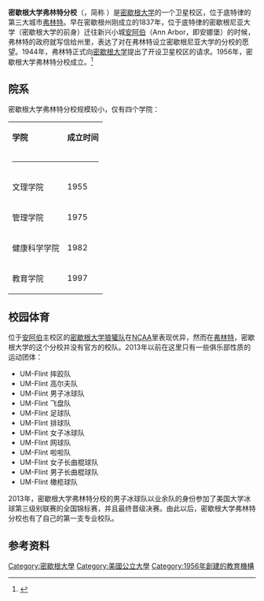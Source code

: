 {{Infobox university
| name           = 密歇根大学弗林特分校<br />University of Michigan–Flint
| image_name     = University of Michigan–Flint July 2018 7 (University Pavilion).jpg
| image_size     = 
| caption        = 
|motto= ''Artes, Scientia, Veritas''
|mottoeng= 艺术，知识，真理
|endowment= 6335万美元<ref>{{cite web | url=http://colleges.usnews.rankingsandreviews.com/best-colleges/flint-mi/michigan-flint-2327 | title=University of Michigan—Flint – Best College – Education – US News | year=2010 | accessdate=September 9, 2010 | archive-date=2009-11-05 | archive-url=https://web.archive.org/web/20091105005627/http://colleges.usnews.rankingsandreviews.com/best-colleges/flint-mi/michigan-flint-2327 | dead-url=no }}</ref> 
| type           = [[公立大学|公立大学]]
| calendar       = Semester
| president      = 马克·施莱赛尔 
| chancellor     = 鲁特·皮尔森
| established    = 1956
| city           = [[弗林特|弗林特]]
| state          = [[密歇根州|密歇根州]]
| country        = 美国
|coor = {{coord|43.0184961|-83.6886902|region:US-MI_type:edu|display=inline,title}}
| campus         = 城市
|students = 6,418<ref name="umichf1">{{cite web |url=https://www.umflint.edu/ia/campus-statistics/general-student-body/ |title=General Student Body |access-date=October 9, 2021 |archive-date=2022-03-01 |archive-url=https://web.archive.org/web/20220301215416/https://www.umflint.edu/ia/campus-statistics/general-student-body/ }}</ref>
|undergrad = 4,995<ref name=umichf1/>
|postgrad = 1,423<ref name=umichf1/>
|administrative_staff = 526<ref name=fs>{{cite web |url=https://www.umflint.edu/analysis/qf_faculty_staff |title=Quick Facts - Faculty & Staff |access-date=September 27, 2019 |archive-date=2019-09-28 |archive-url=https://web.archive.org/web/20190928062721/https://www.umflint.edu/analysis/qf_faculty_staff }}</ref>
|faculty =  568<ref name=fs/>
| colors         = 玉米色和深蓝色 <br /> {{colorbox|#ffcb05}} {{colorbox|#00274c}}
| free_label     = 校刊
| free           = [[密歇根时报|密歇根时报]]
| nickname       = [[狼獾|狼獾]]或[[The_Victors|凯旋者]]<ref name="FJ">{{cite web |url=http://www.mlive.com/flintjournal/index.ssf/2008/09/sports_talk_at_university_of_m.html |title=Sports talk at University of Michigan–Flint sparks more mascot consideration |accessdate=October 29, 2008 |last=Mostafavi |first=Beata |date=September 22, 2008 |work=[[Flint_Journal|Flint Journal]] |publisher=[[Booth_Newspapers|Booth Newspapers]] |location=Flint, Michigan |archiveurl=https://web.archive.org/web/20090517100159/http://www.mlive.com/flintjournal/index.ssf/2008/09/sports_talk_at_university_of_m.html |archivedate=2009年5月17日 |deadurl=yes }}</ref> <small>unofficial<ref name=uro>{{cite news|last=Morland|first=Mike|title=U-M-Flint closer to selecting mascot|url=http://www.ur.umich.edu/0708/Apr28_08/15.php|accessdate=April 9, 2012|newspaper=University Record Online|date=May 28, 2008|archive-date=2013-06-02|archive-url=https://web.archive.org/web/20130602114743/http://www.ur.umich.edu/0708/Apr28_08/15.php|dead-url=no}}</ref><ref name=tmt>{{cite news|last=Shoup|first=Allison|title='Victors' not yet a sure thing|url=http://www.themichigantimes.com/index.php/article/2008/04/victors_not_yet_a_sure_thing|accessdate=April 9, 2012|newspaper=The Michigan Times|date=April 25, 2008|deadurl=yes|archiveurl=https://web.archive.org/web/20140812205405/http://www.themichigantimes.com/index.php/article/2008/04/victors_not_yet_a_sure_thing|archivedate=2014年8月12日}}</ref></small>
| former_names   = 密歇根大学弗林特高级学院 (1954–1964)
| athletics      = 俱乐部级别<ref name="UCO">{{Cite web |url=http://www.umflint.edu/studentlife/clubs_organizations.htm |title=Club & Organizations |access-date=2014-08-10 |archive-date=2013-09-21 |archive-url=https://web.archive.org/web/20130921100012/http://www.umflint.edu/studentlife/clubs_organizations.htm |dead-url=yes }}</ref>
|website= [http://www.umflint.edu/ umflint.edu]
|logo  =[[File:University_of_Michigan–Flint_logo.svg|125px]]
}}
'''密歇根大学弗林特分校'''（{{lang-en|University of Michigan - Flint}}，简称 {{lang|en|UM-Flint}}）是[[密歇根大学|密歇根大学]]的一个卫星校区，位于底特律的第三大城市[[弗林特|弗林特]]。早在密歇根州刚成立的1837年，位于底特律的密歇根尼亚大学（密歇根大学的前身）迁往新兴小城[[安阿伯|安阿伯]]（Ann Arbor，即安娜堡）的时候，弗林特的政府就写信给州里，表达了对在弗林特设立密歇根尼亚大学的分校的愿望。1944年，弗林特正式向[[密歇根大学|密歇根大学]]提出了开设卫星校区的请求。1956年，密歇根大学弗林特分校成立。<ref name="UM-Flint">{{cite web |url=http://www.umflint.edu/history_gallery_timeline.htm |title=Timeline and History |accessdate=December 7, 2010 |author=UM-Flint |deadurl=yes |archiveurl=https://web.archive.org/web/20090225112759/http://www.umflint.edu/history_gallery_timeline.htm |archivedate=2009年2月25日 }}</ref>

==院系==
密歇根大学弗林特分校规模较小，仅有四个学院：
{|
| '''学院''' || '''成立时间'''
|-
| colspan="2" |<hr>
|-
| 文理学院 || 1955
|-
| 管理学院 || 1975
|-
| 健康科学学院 || 1982
|-
| 教育学院 || 1997
|}

==校园体育==
位于[[安阿伯|安阿伯]]主校区的[[密歇根大学狼獾队|密歇根大学狼獾队]]在[[NCAA|NCAA]]里表现优异，然而在[[弗林特|弗林特]]，密歇根大学的这个分校并没有官方的校队。2013年以前在这里只有一些俱乐部性质的运动团体：

*UM-Flint 摔跤队
*UM-Flint 高尔夫队
*UM-Flint 男子冰球队
*UM-Flint 飞盘队
*UM-Flint 足球队
*UM-Flint 排球队
*UM-Flint 女子冰球队
*UM-Flint 网球队
*UM-Flint 啦啦队
*UM-Flint 女子长曲棍球队
*UM-Flint 男子长曲棍球队
*UM-Flint 橄榄球队
2013年，密歇根大学弗林特分校的男子冰球队以业余队的身份参加了美国大学冰球第三级别联赛的全国锦标赛，并且最终晋级决赛。由此以后，密歇根大学弗林特分校也有了自己的第一支专业校队。

==参考资料==
{{reflist}}
{{密歇根大学}}
{{密歇根州的學院和大學}}
[[Category:密歇根大學|Category:密歇根大學]]
[[Category:美國公立大學|Category:美國公立大學]]
[[Category:1956年創建的教育機構|Category:1956年創建的教育機構]]